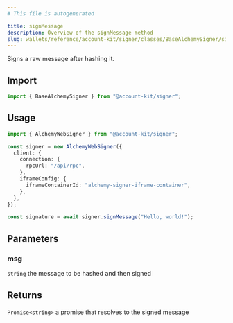 ```yaml
---
# This file is autogenerated

title: signMessage
description: Overview of the signMessage method
slug: wallets/reference/account-kit/signer/classes/BaseAlchemySigner/signMessage
---
```


Signs a raw message after hashing it.

## Import

```ts
import { BaseAlchemySigner } from "@account-kit/signer";
```

## Usage

```ts
import { AlchemyWebSigner } from "@account-kit/signer";

const signer = new AlchemyWebSigner({
  client: {
    connection: {
      rpcUrl: "/api/rpc",
    },
    iframeConfig: {
      iframeContainerId: "alchemy-signer-iframe-container",
    },
  },
});

const signature = await signer.signMessage("Hello, world!");
```

## Parameters

### msg

`string`
the message to be hashed and then signed

## Returns

`Promise<string>`
a promise that resolves to the signed message
